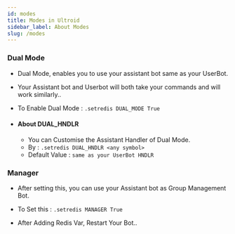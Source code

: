 ```yaml
---
id: modes
title: Modes in Ultroid
sidebar_label: About Modes
slug: /modes
---
```


### Dual Mode
- Dual Mode, enables you to use your assistant bot same as your UserBot.
- Your Assistant bot and Userbot will both take your commands and will work similarly..

- To Enable Dual Mode : ```.setredis DUAL_MODE True```

- #### About DUAL_HNDLR
  - You can Customise the Assistant Handler of Dual Mode.
  - By : ```.setredis DUAL_HNDLR <any symbol>```
  - Default Value : `same as your UserBot HNDLR`

### Manager
- After setting this, you can use your Assistant bot as Group Management Bot.

- To Set this : ```.setredis MANAGER True```
- After Adding Redis Var, Restart Your Bot..

